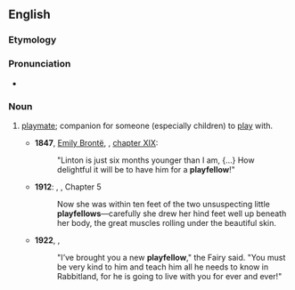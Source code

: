 ==English==

===Etymology===
{{compound|en|play|fellow}}

===Pronunciation===
* {{IPA|en|/ˈpleɪˌfɛləʊ/}}

===Noun===
{{en-noun}}

# {{lb|en|dated}} [[playmate]]; companion for someone (especially children) to [[play]] with.
#* '''1847''', [[w:Emily Brontë|Emily Brontë]], ''{{w|Wuthering Heights}}'', [https://www.gutenberg.org/files/768/768-h/768-h.htm chapter XIX]:
#*: "Linton is just six months younger than I am, {...} How delightful it will be to have him for a '''playfellow'''!"
#* '''1912''': {{w|Edgar Rice Burroughs}}, ''{{w|Tarzan of the Apes}}'', Chapter 5
#*: Now she was within ten feet of the two unsuspecting little '''playfellows'''—carefully she drew her hind feet well up beneath her body, the great muscles rolling under the beautiful skin.
#* '''1922''', {{w|Margery Williams}}, ''{{w|The Velveteen Rabbit}}''
#*: "I’ve brought you a new '''playfellow'''," the Fairy said. "You must be very kind to him and teach him all he needs to know in Rabbitland, for he is going to live with you for ever and ever!"